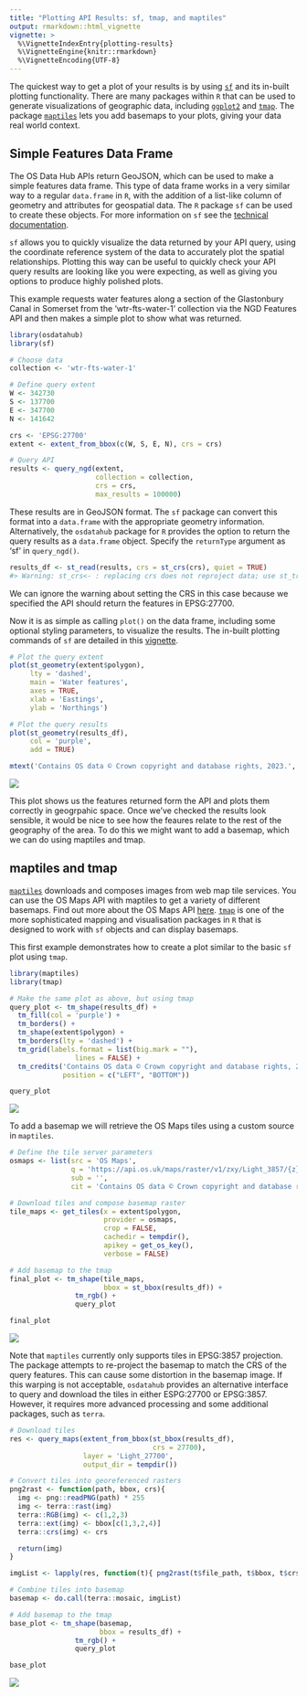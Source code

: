 ```yaml
---
title: "Plotting API Results: sf, tmap, and maptiles"
output: rmarkdown::html_vignette
vignette: >
  %\VignetteIndexEntry{plotting-results}
  %\VignetteEngine{knitr::rmarkdown}
  %\VignetteEncoding{UTF-8}
---
```




The quickest way to get a plot of your results is by using
[`sf`](https://cran.r-project.org/package=sf) and its in-built plotting
functionality. There are many packages within `R` that can be used to generate
visualizations of geographic data, including
[`ggplot2`](https://cran.r-project.org/package=ggplot2) and
[`tmap`](https://cran.r-project.org/package=tmap). The package
[`maptiles`](https://cran.r-project.org/package=maptiles) lets you add basemaps
to your plots, giving your data real world context.

## Simple Features Data Frame

The OS Data Hub APIs return GeoJSON, which can be used to make a simple features
data frame. This type of data frame works in a very similar way to a regular
`data.frame` in `R`, with the addition of a list-like column of geometry and
attributes for geospatial data. The `R` package `sf` can be used to create these
objects. For more information on `sf` see the [technical
documentation](https://r-spatial.github.io/sf/).

`sf` allows you to quickly visualize the data returned by your API query, using
the coordinate reference system of the data to accurately plot the spatial
relationships. Plotting this way can be useful to quickly check your API query
results are looking like you were expecting, as well as giving you options to
produce highly polished plots.

This example requests water features along a section of the Glastonbury Canal in
Somerset from the 'wtr-fts-water-1' collection via the NGD Features API and then
makes a simple plot to show what was returned.


```r
library(osdatahub)
library(sf)
```


```r
# Choose data
collection <- 'wtr-fts-water-1'

# Define query extent
W <- 342730
S <- 137700
E <- 347700
N <- 141642

crs <- 'EPSG:27700'
extent <- extent_from_bbox(c(W, S, E, N), crs = crs)

# Query API
results <- query_ngd(extent,
                     collection = collection,
                     crs = crs,
                     max_results = 100000)
```

These results are in GeoJSON format. The `sf` package can convert this format
into a `data.frame` with the appropriate geometry information. Alternatively,
the `osdatahub` package for `R` provides the option to return the query results
as a `data.frame` object. Specify the `returnType` argument as 'sf' in
`query_ngd()`.


```r
results_df <- st_read(results, crs = st_crs(crs), quiet = TRUE)
#> Warning: st_crs<- : replacing crs does not reproject data; use st_transform for that
```
We can ignore the warning about setting the CRS in this case because we
specified the API should return the features in EPSG:27700.

Now it is as simple as calling `plot()` on the data frame, including some
optional styling parameters, to visualize the results. The in-built plotting
commands of `sf` are detailed in this
[vignette](https://r-spatial.github.io/sf/articles/sf5.html).


```r
# Plot the query extent
plot(st_geometry(extent$polygon),
     lty = 'dashed',
     main = 'Water features',
     axes = TRUE,
     xlab = 'Eastings',
     ylab = 'Northings')

# Plot the query results
plot(st_geometry(results_df),
     col = 'purple',
     add = TRUE)

mtext('Contains OS data © Crown copyright and database rights, 2023.', side = 1, line = 4)
```

<img src="fig-basic-plot-1.png" style="display: block; margin: auto;" />

This plot shows us the features returned form the API and plots them correctly
in geogrpahic space. Once we've checked the results look sensible, it would be
nice to see how the feaures relate to the rest of the geography of the area. To
do this we might want to add a basemap, which we can do using maptiles and tmap.

## maptiles and tmap

[`maptiles`](https://github.com/riatelab/maptiles) downloads and composes images
from web map tile services. You can use the OS Maps API with maptiles to get a
variety of different basemaps. Find out more about the OS Maps API
[here](https://osdatahub.os.uk/docs/wmts/overview).
[`tmap`](https://r-tmap.github.io/tmap/) is one of the more sophisticated
mapping and visualisation packages in `R` that is designed to work with `sf`
objects and can display basemaps.

This first example demonstrates how to create a plot similar to the basic `sf`
plot using `tmap`.


```r
library(maptiles)
library(tmap)

# Make the same plot as above, but using tmap
query_plot <- tm_shape(results_df) +
  tm_fill(col = 'purple') +
  tm_borders() +
  tm_shape(extent$polygon) +
  tm_borders(lty = 'dashed') +
  tm_grid(labels.format = list(big.mark = ""),
                lines = FALSE) +
  tm_credits('Contains OS data © Crown copyright and database rights, 2023.',
             position = c("LEFT", "BOTTOM"))

query_plot
```

<img src="fig-basic-tmap-plot-1.png" style="display: block; margin: auto;" />

To add a basemap we will retrieve the OS Maps tiles using a custom source in
`maptiles`.


```r
# Define the tile server parameters
osmaps <- list(src = 'OS Maps',
               q = 'https://api.os.uk/maps/raster/v1/zxy/Light_3857/{z}/{x}/{y}.png?key=XXXXXX',
               sub = '',
               cit = 'Contains OS data © Crown copyright and database rights, 2023.')

# Download tiles and compose basemap raster
tile_maps <- get_tiles(x = extent$polygon,
                       provider = osmaps,
                       crop = FALSE,
                       cachedir = tempdir(),
                       apikey = get_os_key(),
                       verbose = FALSE)

# Add basemap to the tmap
final_plot <- tm_shape(tile_maps,
                       bbox = st_bbox(results_df)) +
                tm_rgb() +
                query_plot

final_plot
```

<img src="fig-tmap-with-basemap-1.png" style="display: block; margin: auto;" />

Note that `maptiles` currently only supports tiles in EPSG:3857 projection. The
package attempts to re-project the basemap to match the CRS of the query
features. This can cause some distortion in the basemap image. If this warping
is not acceptable, `osdatahub` provides an alternative interface to query and
download the tiles in either ESPG:27700 or EPSG:3857. However, it requires more
advanced processing and some additional packages, such as `terra`.


```r
# Download tiles
res <- query_maps(extent_from_bbox(st_bbox(results_df),
                                   crs = 27700),
                  layer = 'Light_27700',
                  output_dir = tempdir())

# Convert tiles into georeferenced rasters
png2rast <- function(path, bbox, crs){
  img <- png::readPNG(path) * 255
  img <- terra::rast(img)
  terra::RGB(img) <- c(1,2,3)
  terra::ext(img) <- bbox[c(1,3,2,4)]
  terra::crs(img) <- crs

  return(img)
}

imgList <- lapply(res, function(t){ png2rast(t$file_path, t$bbox, t$crs) })

# Combine tiles into basemap
basemap <- do.call(terra::mosaic, imgList)

# Add basemap to the tmap
base_plot <- tm_shape(basemap,
                      bbox = results_df) +
                tm_rgb() +
                query_plot

base_plot
```

<img src="fig-tmap-with-basemap-2-1.png" style="display: block; margin: auto;" />

